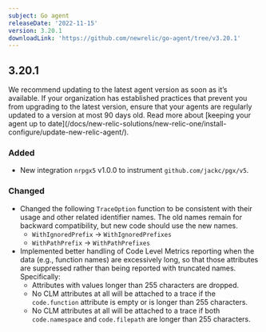 ```yaml
---
subject: Go agent
releaseDate: '2022-11-15'
version: 3.20.1
downloadLink: 'https://github.com/newrelic/go-agent/tree/v3.20.1'
---
```

## 3.20.1

<Callout variant="important">
We recommend updating to the latest agent version as soon as it’s available. If your organization has established practices that prevent you from upgrading to the latest version, ensure that your agents are regularly updated to a version at most 90 days old. Read more about [keeping your agent up to date](/docs/new-relic-solutions/new-relic-one/install-configure/update-new-relic-agent/).
</Callout>

### Added
* New integration `nrpgx5` v1.0.0 to instrument `github.com/jackc/pgx/v5`. 

### Changed

* Changed the following `TraceOption` function to be consistent with their usage and other related identifier names. The old names remain for backward compatibility, but new code should use the new names. 
   * `WithIgnoredPrefix` -> `WithIgnoredPrefixes`
   * `WithPathPrefix` -> `WithPathPrefixes`
* Implemented better handling of Code Level Metrics reporting when the data (e.g., function names) are excessively long, so that those attributes are suppressed rather than being reported with truncated names. Specifically:
   * Attributes with values longer than 255 characters are dropped.
   * No CLM attributes at all will be attached to a trace if the `code.function` attribute is empty or is longer than 255 characters.
   * No CLM attributes at all will be attached to a trace if both `code.namespace` and `code.filepath` are longer than 255 characters.


